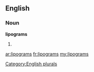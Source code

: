 ==English==

===Noun===
'''lipograms'''

# {{plural of|[[lipogram]]}}

[[Category:English plurals]]

[[ar:lipograms]]
[[fr:lipograms]]
[[my:lipograms]]